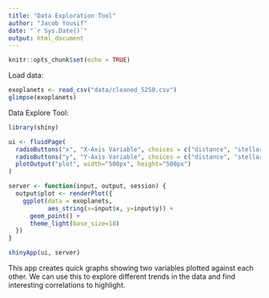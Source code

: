 ```yaml
---
title: "Data Exploration Tool"
author: "Jacob Yousif"
date: "`r Sys.Date()`"
output: html_document
---
```


```r
knitr::opts_chunk$set(echo = TRUE)
```

Load data:
```r
exoplanets <- read_csv("data/cleaned_5250.csv")
glimpse(exoplanets)
```

Data Explore Tool:
```r
library(shiny)

ui <- fluidPage(
  radioButtons("x", "X-Axis Variable", choices = c("distance", "stellar_magnitude", "discovery_year", "mass_multiplier", "radius_multiplier", "orbital_radius", "orbital_period", "eccentricity", "planet_type, detection_method")),
  radioButtons("y", "Y-Axis Variable", choices = c("distance", "stellar_magnitude", "discovery_year", "mass_multiplier", "radius_multiplier", "orbital_radius", "orbital_period", "eccentricity", "planet_type, detection_method")),
  plotOutput("plot", width="500px", height="500px")
)

server <- function(input, output, session) {
  output$plot <- renderPlot({
    ggplot(data = exoplanets, 
           aes_string(x=input$x, y=input$y)) +
      geom_point() + 
      theme_light(base_size=18)
  })
}

shinyApp(ui, server)
```
This app creates quick graphs showing two variables plotted against each other. We can use this to explore different trends in the data and find interesting correlations to highlight.